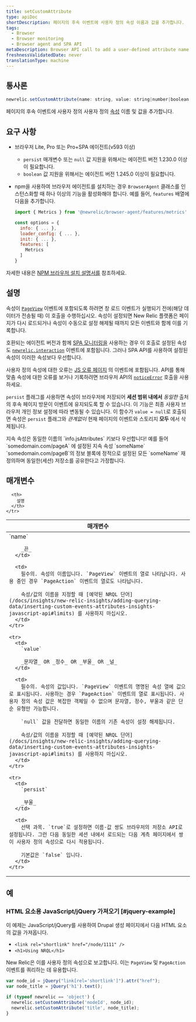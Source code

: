 ```yaml
---
title: setCustomAttribute
type: apiDoc
shortDescription: 페이지의 후속 이벤트에 사용자 정의 속성 이름과 값을 추가합니다.
tags:
  - Browser
  - Browser monitoring
  - Browser agent and SPA API
metaDescription: Browser API call to add a user-defined attribute name and value to subsequent events on the page.
freshnessValidatedDate: never
translationType: machine
---
```


## 통사론

```js
newrelic.setCustomAttribute(name: string, value: string|number|boolean|null[, persist: boolean])
```

페이지의 후속 이벤트에 사용자 정의 사용자 정의 [속성](/docs/data-apis/custom-data/custom-events/collect-custom-attributes/) 이름 및 값을 추가합니다.

## 요구 사항

* 브라우저 Lite, Pro 또는 Pro+SPA 에이전트(v593 이상)

  * `persist` 매개변수 또는 `null` 값 지원을 위해서는 에이전트 버전 1.230.0 이상이 필요합니다.
  * `boolean` 값 지원을 위해서는 에이전트 버전 1.245.0 이상이 필요합니다.

* npm을 사용하여 브라우저 에이전트를 설치하는 경우 `BrowserAgent` 클래스를 인스턴스화할 때 하나 이상의 기능을 활성화해야 합니다. 예를 들어, `features` 배열에 다음을 추가합니다.

  ```js
  import { Metrics } from '@newrelic/browser-agent/features/metrics'

  const options = {
    info: { ... },
    loader_config: { ... },
    init: { ... },
    features: [
      Metrics
    ]
  }
  ```

자세한 내용은 [NPM 브라우저 설치 설명서를](https://www.npmjs.com/package/@newrelic/browser-agent#new-relic-browser-agent) 참조하세요.

## 설명

속성이 [`PageView`](/docs/insights/explore-data/attributes/browser-default-attributes-insights#browser-attributes-table) 이벤트에 포함되도록 하려면 창 로드 이벤트가 실행되기 전에(해당 데이터가 전송될 때) 이 호출을 수행하십시오. 속성이 설정되면 New Relic 플랫폼은 페이지가 다시 로드되거나 속성이 수동으로 설정 해제될 때까지 모든 이벤트와 함께 이를 기록합니다.

호환되는 에이전트 버전과 함께 [SPA 모니터링을](/docs/browser/single-page-app-monitoring/get-started/welcome-single-page-app-monitoring) 사용하는 경우 이 호출로 설정된 속성도 [`newrelic.interaction`](/docs/browser/new-relic-browser/browser-agent-apis/browser-spa-api-newrelicinteraction) 이벤트에 포함됩니다. 그러나 SPA API를 사용하여 설정된 속성이 이러한 속성보다 우선합니다.

사용자 정의 속성에 대한 오류는 [JS 오류 페이지](/docs/browser/new-relic-browser/browser-pro-features/javascript-errors-page-detect-analyze-errors) 의 이벤트에 포함됩니다. API를 통해 맞춤 속성에 대한 오류를 보거나 기록하려면 브라우저 API의 [`noticeError`](/docs/browser/new-relic-browser/browser-agent-spa-api/newrelicnoticeerror-browser-agent-api) 호출을 사용하세요.

`persist` 플래그를 사용하면 속성이 브라우저에 저장되어 **세션 범위 내에서** _동일한_ 출처의 후속 페이지 방문이 이벤트에 유지되도록 할 수 있습니다. 이 기능은 최종 사용자 브라우저 개인 정보 설정에 따라 변동될 수 있습니다. 이 함수가 `value = null`로 호출되면 속성은 `persist` 플래그와 _관계없이_ 현재 페이지의 이벤트와 스토리지 **모두** 에서 삭제됩니다.

<Callout variant="important">
  지속 속성은 동일한 이름의 `info.jsAttributes` 키보다 우선합니다! 예를 들어 `somedomain.com/pageA` 에 설정된 지속 속성 `someName` `somedomain.com/pageB`의 정보 블록에 정적으로 설정된 모든 `someName` 재정의하며 동일한(세션) 저장소를 공유한다고 가정합니다.
</Callout>

## 매개변수

<table>
  <thead>
    <tr>
      <th width="25%">
        매개변수
      </th>

      <th>
        설명
      </th>
    </tr>
  </thead>

  <tbody>
    <tr>
      <td>
        `name`

        _끈_
      </td>

      <td>
        필수의. 속성의 이름입니다. `PageView` 이벤트의 열로 나타납니다. 사용 중인 경우 `PageAction` 이벤트의 열로도 나타납니다.

        속성/값의 이름을 지정할 때 [예약된 NRQL 단어](/docs/insights/new-relic-insights/adding-querying-data/inserting-custom-events-attributes-insights-javascript-api#limits) 를 사용하지 마십시오.
      </td>
    </tr>

    <tr>
      <td>
        `value`

        _문자열_ OR _정수_ OR _부울_ OR _널_
      </td>

      <td>
        필수의. 속성의 값입니다. `PageView` 이벤트의 명명된 속성 열에 값으로 표시됩니다. 사용하는 경우 `PageAction` 이벤트의 열로 표시됩니다. 사용자 정의 속성 값은 복잡한 객체일 수 없으며 문자열, 정수, 부울과 같은 단순 유형만 가능합니다.

        `null` 값을 전달하면 동일한 이름의 기존 속성이 설정 해제됩니다.

        속성/값의 이름을 지정할 때 [예약된 NRQL 단어](/docs/insights/new-relic-insights/adding-querying-data/inserting-custom-events-attributes-insights-javascript-api#limits) 를 사용하지 마십시오.
      </td>
    </tr>

    <tr>
      <td>
        `persist`

        _부울_
      </td>

      <td>
        선택 과목. `true`로 설정하면 이름-값 쌍도 브라우저의 저장소 API로 설정됩니다. 그런 다음 동일한 세션 내에서 로드되는 다음 계측 페이지에서 쌍이 사용자 정의 속성으로 다시 적용됩니다.

        기본값은 `false` 입니다.
      </td>
    </tr>
  </tbody>
</table>

## 예

### HTML 요소용 JavaScript/jQuery 가져오기 [#jquery-example]

이 예제는 JavaScript/jQuery를 사용하여 Drupal 생성 페이지에서 다음 HTML 요소의 값을 가져옵니다.

* `<link rel="shortlink" href="/node/1111" />`
* `<h1>Using NRQL</h1>`

New Relic은 이를 사용자 정의 속성으로 보고합니다. 이는 `PageView` 및 `PageAction` 이벤트를 쿼리하는 데 유용합니다.

```js
var node_id = jQuery("link[rel='shortlink']").attr("href");
var node_title = jQuery('h1').text();

if (typeof newrelic == 'object') {
  newrelic.setCustomAttribute('nodeId', node_id);
  newrelic.setCustomAttribute('title', node_title);
}
```